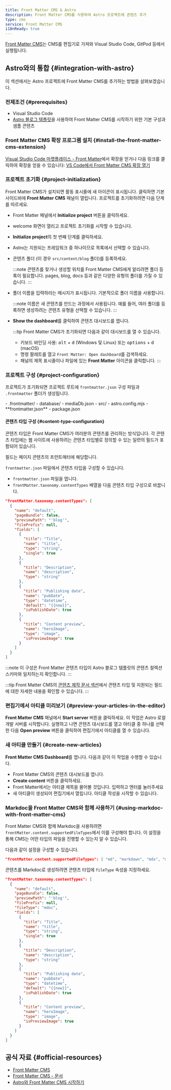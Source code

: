 ```yaml
---
title: Front Matter CMS & Astro
description: Front Matter CMS를 사용하여 Astro 프로젝트에 콘텐츠 추가
type: cms
service: Front Matter CMS
i18nReady: true
---
```



[Front Matter CMS](https://frontmatter.codes/)는 CMS를 편집기로 가져와 Visual Studio Code, GitPod 등에서 실행됩니다.

## Astro와의 통합 \{#integration-with-astro\}

이 섹션에서는 Astro 프로젝트에 Front Matter CMS를 추가하는 방법을 살펴보겠습니다.

### 전제조건 \{#prerequisites\}

- Visual Studio Code
- [Astro 블로그 템플릿](https://github.com/withastro/astro/tree/main/examples/blog)을 사용하여 Front Matter CMS를 시작하기 위한 기본 구성과 샘플 콘텐츠

### Front Matter CMS 확장 프로그램 설치 \{#install-the-front-matter-cms-extension\}

[Visual Studio Code 마켓플레이스 - Front Matter](https://marketplace.visualstudio.com/items?itemName=eliostruyf.vscode-front-matter)에서 확장을 얻거나 다음 링크를 클릭하여 확장을 얻을 수 있습니다: [VS Code에서 Front Matter CMS 확장 열기](vscode:extension/eliostruyf.vscode-front-matter)

### 프로젝트 초기화 \{#project-initialization\}

Front Matter CMS가 설치되면 활동 표시줄에 새 아이콘이 표시됩니다. 클릭하면 기본 사이드바에 **Front Matter CMS** 패널이 열립니다. 프로젝트를 초기화하려면 다음 단계를 따르세요.

- Front Matter 패널에서 **Initialize project** 버튼을 클릭하세요.
- welcome 화면이 열리고 프로젝트 초기화를 시작할 수 있습니다.
- **Initialize project**의 첫 번째 단계를 클릭하세요.
- Astro는 지원되는 프레임워크 중 하나이므로 목록에서 선택할 수 있습니다.
- 콘텐츠 폴더 (이 경우 `src/content/blog` 폴더)를 등록하세요.

  :::note
  콘텐츠를 찾거나 생성할 위치를 Front Matter CMS에게 알리려면 폴더 등록이 필요합니다. pages, blog, docs 등과 같은 다양한 유형의 폴더를 가질 수 있습니다.
  :::

- 폴더 이름을 입력하라는 메시지가 표시됩니다. 기본적으로 폴더 이름을 사용합니다.

  :::note
  이름은 새 콘텐츠를 만드는 과정에서 사용됩니다. 예를 들어, 여러 폴더를 등록하면 생성하려는 콘텐츠 유형을 선택할 수 있습니다.
  :::

- **Show the dashboard**를 클릭하여 콘텐츠 대시보드를 엽니다.

  :::tip
  Front Matter CMS가 초기화되면 다음과 같이 대시보드를 열 수 있습니다.

  - 키보드 바인딩 사용: <kbd>alt</kbd> + <kbd>d</kbd> (Windows 및 Linux) 또는 <kbd>options</kbd> + <kbd>d</kbd> (macOS)
  - 명령 팔레트를 열고 `Front Matter: Open dashboard`를 검색하세요.
  - 패널의 제목 표시줄이나 파일에 있는 **Front Matter** 아이콘을 클릭합니다.
  :::

### 프로젝트 구성 \{#project-configuration\}

프로젝트가 초기화되면 프로젝트 루트에 `frontmatter.json` 구성 파일과 `.frontmatter` 폴더가 생성됩니다.

<FileTree title="Project Structure">
- .frontmatter/
  - database/
    - mediaDb.json
- src/
- astro.config.mjs
- **frontmatter.json**
- package.json
</FileTree>

#### 콘텐츠 타입 구성 \{#content-type-configuration\}

콘텐츠 타입은 Front Matter CMS가 여러분의 콘텐츠를 관리하는 방식입니다. 각 콘텐츠 타입에는 웹 사이트에 사용하려는 콘텐츠 타입별로 정의할 수 있는 일련의 필드가 포함되어 있습니다.

필드는 페이지 콘텐츠의 프런트매터에 해당합니다.

`frontmatter.json` 파일에서 콘텐츠 타입을 구성할 수 있습니다.

- `frontmatter.json` 파일을 엽니다.
- `frontMatter.taxonomy.contentTypes` 배열을 다음 콘텐츠 타입 구성으로 바꿉니다.

```json title="frontmatter.json"
"frontMatter.taxonomy.contentTypes": [
  {
    "name": "default",
    "pageBundle": false,
    "previewPath": "'blog'",
    "filePrefix": null,
    "fields": [
      {
        "title": "Title",
        "name": "title",
        "type": "string",
        "single": true
      },
      {
        "title": "Description",
        "name": "description",
        "type": "string"
      },
      {
        "title": "Publishing date",
        "name": "pubDate",
        "type": "datetime",
        "default": "{{now}}",
        "isPublishDate": true
      },
      {
        "title": "Content preview",
        "name": "heroImage",
        "type": "image",
        "isPreviewImage": true
      }
    ]
  }
]
```

:::note
이 구성은 Front Matter 콘텐츠 타입이 Astro 블로그 템플릿의 콘텐츠 컬렉션 스키마와 일치하는지 확인합니다.
:::

:::tip
Front Matter CMS의 [콘텐츠 제작 문서 섹션](https://frontmatter.codes/docs/content-creation)에서 콘텐츠 타입 및 지원되는 필드에 대한 자세한 내용을 확인할 수 있습니다.
:::

### 편집기에서 아티클 미리보기 \{#preview-your-articles-in-the-editor\}

**Front Matter CMS** 패널에서 **Start server** 버튼을 클릭하세요. 이 작업은 Astro 로컬 개발 서버를 시작합니다. 실행하고 나면 콘텐츠 대시보드를 열고 아티클 중 하나를 선택한 다음 **Open preview** 버튼을 클릭하여 편집기에서 아티클를 열 수 있습니다.

### 새 아티클 만들기 \{#create-new-articles\}

**Front Matter CMS Dashboard**를 엽니다. 다음과 같이 이 작업을 수행할 수 있습니다.

- Front Matter CMS의 콘텐츠 대시보드를 엽니다.
- **Create content** 버튼을 클릭하세요.
- Front Matter에서는 아티클 제목을 물어볼 것입니다. 입력하고 엔터를 눌러주세요
- 새 아티클이 생성되어 편집기에서 열립니다. 아티클 작성을 시작할 수 있습니다.

### Markdoc을 Front Matter CMS와 함께 사용하기 \{#using-markdoc-with-front-matter-cms\}

Front Matter CMS와 함께 Markdoc을 사용하려면 `frontMatter.content.supportedFileTypes`에서 이를 구성해야 합니다. 이 설정을 통해 CMS는 어떤 타입의 파일을 진행할 수 있는지 알 수 있습니다.

다음과 같이 설정을 구성할 수 있습니다.

```json title="frontmatter.json"
"frontMatter.content.supportedFileTypes": [ "md", "markdown", "mdx", "mdoc" ]
```

콘텐츠를 Markdoc로 생성하려면 콘텐츠 타입에 `fileType` 속성을 지정하세요.

```json title="frontmatter.json" ins={7}
"frontMatter.taxonomy.contentTypes": [
  {
    "name": "default",
    "pageBundle": false,
    "previewPath": "'blog'",
    "filePrefix": null,
    "fileType": "mdoc",
    "fields": [
      {
        "title": "Title",
        "name": "title",
        "type": "string",
        "single": true
      },
      {
        "title": "Description",
        "name": "description",
        "type": "string"
      },
      {
        "title": "Publishing date",
        "name": "pubDate",
        "type": "datetime",
        "default": "{{now}}",
        "isPublishDate": true
      },
      {
        "title": "Content preview",
        "name": "heroImage",
        "type": "image",
        "isPreviewImage": true
      }
    ]
  }
]
```

## 공식 자료 \{#official-resources\}

- [Front Matter CMS](https://frontmatter.codes/)
- [Front Matter CMS - 문서](https://frontmatter.codes/docs/)
- [Astro와 Front Matter CMS 시작하기](https://youtu.be/xb6pZiier_E)
